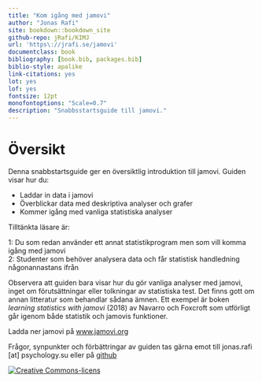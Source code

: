 ```yaml
--- 
title: "Kom igång med jamovi"
author: "Jonas Rafi"
site: bookdown::bookdown_site
github-repo: jRafi/KIMJ
url: 'https\://jrafi.se/jamovi'
documentclass: book
bibliography: [book.bib, packages.bib]
biblio-style: apalike
link-citations: yes
lot: yes
lof: yes
fontsize: 12pt
monofontoptions: "Scale=0.7"
description: "Snabbsstartsguide till jamovi."
---
```


# Översikt {-}

Denna snabbstartsguide ger en översiktlig introduktion till jamovi. Guiden visar hur du:  

* Laddar in data i jamovi
* Överblickar data med deskriptiva analyser och grafer
* Kommer igång med vanliga statistiska analyser

Tilltänkta läsare är:  

1: Du som redan använder ett annat statistikprogram men som vill komma igång med jamovi  
2: Studenter som behöver analysera data och får statistisk handledning någonannastans ifrån 

Observera att guiden bara visar hur du gör vanliga analyser med jamovi, inget om förutsättningar eller tolkningar av statistiska test. Det finns gott om annan litteratur som behandlar sådana ämnen. Ett exempel är boken *learning statistics with jamovi* (2018) av Navarro och Foxcroft som utförligt går igenom både statistik och jamovis funktioner.

Ladda ner jamovi på [www.jamovi.org](https://www.jamovi.org)

Frågor, synpunkter och förbättringar av guiden tas gärna emot till jonas.rafi [at] psychology.su eller på [github](https://github.com/jRafi/jamoviguiden)  

<a rel="license" href="http://creativecommons.org/licenses/by/4.0/"><img alt="Creative Commons-licens" style="border-width:0" src="https://i.creativecommons.org/l/by/4.0/88x31.png" /></a><br /><span xmlns:dct="http://purl.org/dc/terms/" property="dct:title">